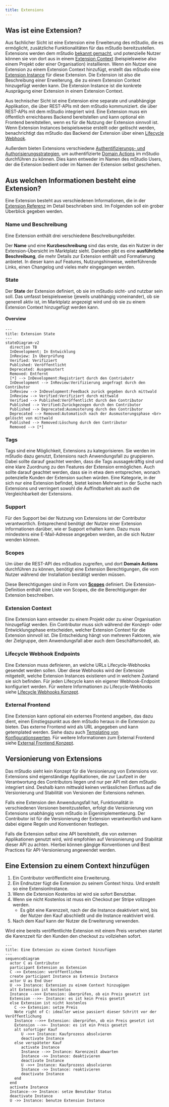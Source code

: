 ```yaml
---
title: Extensions
---
```


## Was ist eine Extension?

Aus fachlicher Sicht ist eine Extension eine Erweiterung des mStudio, die es ermöglicht,
zusätzliche Funktionalitäten für das mStudio bereitzustellen.
Extensions werden dem mStudio [bekannt gemacht](../../how-to/create-extension), und potenzielle Nutzer können sie von dort aus in einem [Extension Context](../../glossary#extension-context) (beispielsweise also einem Projekt oder einer Organisation) installieren.
Wenn ein Nutzer eine Extension zu einem Extension Context hinzufügt, erstellt das mStudio eine [Extension Instance](../../glossary#extension-instance) für diese Extension.
Die Extension ist also die Beschreibung einer Erweiterung, die zu einem Extension Context hinzugefügt werden kann.
Die Extension Instance ist die konkrete Ausprägung einer Extension in einem Extension Context.

Aus technischer Sicht ist eine Extension eine separate und unabhängige Applikation, die über REST-APIs mit dem mStudio kommuniziert.
die über REST-APIs mit dem mStudio integriert wird.
Eine Extension muss ein öffentlich erreichbares Backend bereitstellen und kann optional ein Frontend bereitstellen,
wenn es für die Nutzung der Extension sinnvoll ist.
Wenn Extension Instances beispielsweise erstellt oder gelöscht werden, benachrichtigt das mStudio das Backend der Extension über einen [Lifecycle Webhook](../concepts/lifecycle-webhooks).

Außerdem bieten Extensions verschiedene [Authentifizierungs- und Authorisierungsstrategien](../concepts/authentication),
um authentifizierte [Domain Actions](../../glossary#domain-action) im mStudio durchführen zu können.
Dies kann entweder im Namen des mStudio Users, der die Extension bedient oder im Namen der Extension selbst geschehen.

## Aus welchen Informationen besteht eine Extension?

Eine Extension besteht aus verschiedenen Informationen, die in der [Extension Referenz](../../reference/extensions) im Detail beschrieben sind.
Im Folgenden soll ein grober Überblick gegeben werden.

### Name und Beschreibung

Eine Extension enthält drei verschiedene Beschreibungsfelder.

Der **Name** und eine **Kurzbeschreibung** sind das erste, das ein Nutzer in der Extension-Übersicht im Marktplatz sieht.
Daneben gibt es eine **ausführliche Beschreibung**, die mehr Details zur Extension enthält und Formatierung anbietet.
In dieser kann auf Features, Nutzungshinweise, weiterführende Links, einen Changelog und vieles mehr eingegangen werden.

### State

Der **State** der Extension definiert, ob sie im mStudio sicht- und nutzbar sein soll.
Das umfasst beispielsweise (jeweils unabhängig voneinander), ob sie generell aktiv ist, im Marktplatz angezeigt wird und ob sie zu einem Extension Context hinzugefügt werden kann.

#### Overview

```mermaid
---
title: Extension State
---
stateDiagram-v2
  direction TB
  InDevelopment: In Entwicklung
  InReview: In Überprüfung
  Verified: Verifiziert
  Published: Veröffentlicht
  Deprecated: Ausgemustert
  Removed: Entfernt
  [*] --> InDevelopment:Registriert durch den Contriubotr
  InDevelopment --> InReview:Verifizierung angefragt durch den Contributor
  InReview --> InDevelopment:Feedback zurück gegeben durch mittwald
  InReview --> Verified:Verifiziert durch mittwald
  Verified --> Published:Veröffentlicht durch den Contributor
  Published --> Verified:Zurückgezogen durch den Contributor
  Published --> Deprecated:Ausmusterung durch den Contributor
  Deprecated --> Removed:Automatisch nach der Ausmusterungsphase <br> gelöscht von mittwald
  Published --> Removed:Löschung durch den Contributor
  Removed --> [*]
```

### Tags

Tags sind eine Möglichkeit, Extensions zu kategorisieren.
Sie werden im mStudio dazu genutzt, Extensions nach Anwendungsfall zu gruppieren.
Dabei sollte darauf geachtet werden, dass die Tags aussagekräftig sind und eine klare Zuordnung zu den Features der Extension ermöglichen.
Auch sollte darauf geachtet werden, dass sie in etwa dem entsprechen, wonach potenzielle Kunden der Extension suchen würden.
Eine Kategorie, in der sich nur eine Extension befindet, bietet keinen Mehrwert in der Suche nach Extensions
und verringert sowohl die Auffindbarkeit als auch die Vergleichbarkeit der Extensions.

### Support

Für den Support bei der Nutzung von Extensions ist der Contributor verantwortlich.
Entsprechend benötigt der Nutzer einer Extension Informationen darüber, wie er Support erhalten kann.
Dazu muss mindestens eine E-Mail-Adresse angegeben werden, an die sich Nutzer wenden können.

### Scopes

Um über die REST-API des mStudios zugreifen, und dort **Domain Actions** durchführen zu können, benötigt eine Extension Berechtigungen, die vom Nutzer während der Installation bestätigt werden müssen.

Diese Berechtigungen sind in Form von [**Scopes**](../concepts/scopes) definiert. Die Extension-Definition enthält eine Liste von Scopes, die die Berechtigungen der Extension beschreiben.

### Extension Context

Eine Extension kann entweder zu einem Projekt oder zu einer Organisation hinzugefügt werden.
Ein Contributor muss sich während der Konzept- oder Entwicklungsphase entscheiden, welcher Extension Context für die Extension sinnvoll ist.
Die Entscheidung hängt von mehreren Faktoren, wie der Zielgruppe, dem Anwendungsfall aber auch dem Geschäftsmodell, ab.

### Lifecycle Webhook Endpoints

Eine Extension muss definieren, an welche URLs Lifecycle-Webhooks gesendet werden sollen.
Über diese Webhooks wird der Extension mitgeteilt, welche Extension Instances existieren und in welchem Zustand sie sich befinden.
Für jeden Lifecycle kann ein eigener Webhook-Endpoint konfiguriert werden.
Für weitere Informationen zu Lifecycle-Webhooks siehe [Lifecycle Webhooks Konzept](../concepts/lifecycle-webhooks).

### External Frontend

Eine Extension kann optional ein externes Frontend angeben, das dazu dient, einen Einstiegspunkt aus dem mStudio heraus in die Extension zu bieten.
Das externe Frontend wird als URL angegeben und kann getemplated werden.
Siehe dazu auch [Templating von Konfigurationswerten](../concepts/templating).
Für weitere Informationen zum External Frontend siehe [External Frontend Konzept](../concepts/external-frontend).

## Versionierung von Extensions

Das mStudio sieht kein Konzept für die Versionierung von Extensions vor.
Extensions sind eigenständige Applikationen, die zur Laufzeit in der Verantwortung des Contributors liegen
und nur per API mit dem mStudio integriert sind.
Deshalb kann mittwald keinen verlässlichen Einfluss auf die Versionierung und Stabilität von Versionen der Extensions nehmen.

Falls eine Extension den Anwendungsfall hat, Funktionalität in verschiedenen Versionen bereitzustellen,
erfolgt die Versionierung von Extensions unabhängig vom mStudio in Eigenimplementierung.
Der Contributor ist für die Versionierung der Extension verantwortlich und kann dabei eigene Regeln und Konventionen festlegen.

Falls die Extension selbst eine API bereitstellt, die von externen Applikationen genutzt wird,
wird empfohlen auf Versionierung und Stabilität dieser API zu achten.
Hierbei können gängige Konventionen und Best Practices für API-Versionierung angewendet werden.

## Eine Extension zu einem Context hinzufügen

1. Ein Contributor veröffentlicht eine Erweiterung.
2. Ein Endnutzer fügt die Extension zu seinem Context hinzu. Und erstellt so eine ExtensionInstance.
3. Wenn die Extension Kostenlos ist wird sie sofort Benutzbar.
4. Wenn sie nicht Kostenlos ist muss ein Checkout per Stripe vollzogen werden.
   - Es gibt eine Karenzzeit, nach der die Instance deaktiviert wird, bis der Nutzer den Kauf abschließt und die Instance reaktiviert wird.
5. Nach dem Kauf kann der Nutzer die Erweiterung verwenden.

Wird eine bereits veröffentlichte Extension mit einem Preis versehen startet die Karenzzeit für den Kunden den checkout zu vollziehen sofort.

```mermaid
---
title: Eine Extension zu einem Context hinzufügen
---
sequenceDiagram
  actor C as Contributor
  participant Extension as Extension
  C ->> Extension: veröffentlichen
  create participant Instance as Extensio Instance
  actor U as End User
  U ->> Instance: Extension zu einem Context hinzugügen
  alt Extension ist kostenlos
  Instance -->>+ Extension: überprüfen, ob ein Preis gesetzt ist
  Extension -->>- Instance: es ist kein Preis gesetzt
  else Extension ist nicht kostenlos
    C ->> Extension: setze Preis
    Note right of C: idealler weise passiert dieser Schritt vor der Veröffentlichung
    Instance -->>+ Extension: überprüfen, ob ein Preis gesetzt ist
    Extension -->>- Instance: es ist ein Preis gesetzt
    alt sofortiger Kauf
       U ->>+ Instance: Kaufprozess absolvieren
       deactivate Instance
    else verspäteter Kauf
       activate Instance
       Instance -->> Instance: Karenzzeit abwarten
       Instance ->> Instance: deaktivieren 
       deactivate Instance
       U ->>+ Instance: Kaufprozess absolvieren
       Instance ->> Instance: reaktivieren
       deactivate Instance
    end
  end
  activate Instance
  Instance-->> Instance: setze Benutzbar Status
  deactivate Instance
  U ->> Instance: benutze Extension Instance
```
